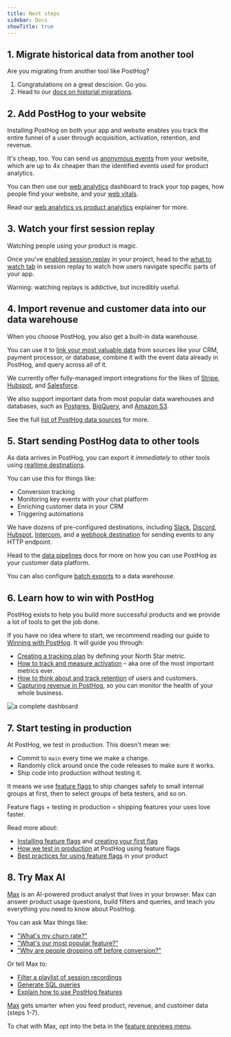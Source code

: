 ```yaml
---
title: Next steps
sidebar: Docs
showTitle: true
---
```



## 1. Migrate historical data from another tool

Are you migrating from another tool like PostHog?

1. Congratulations on a great descision. Go you.
2. Head to our [docs on historial migrations](/docs/migrate).

## 2. Add PostHog to your website

Installing PostHog on both your app and website enables you track the entire funnel of a user through acquisition, activation, retention, and revenue.

It's cheap, too. You can send us [anonymous events](/docs/data/anonymous-vs-identified-events) from your website, which are up to 4x cheaper than the identified events used for product analytics.

You can then use our [web analytics](/docs/web-analytics) dashboard to track your top pages, how people find your website, and your [web vitals](/docs/web-analytics/web-vitals).

Read our [web analytics vs product analytics](/docs/web-analytics/web-vs-product-analytics) explainer for more.

## 3. Watch your first session replay

Watching people using your product is magic.

Once you've [enabled session replay](/docs/session-replay/installation) in your project, head to the [what to watch tab](https://us.posthog.com/replay/templates) in session replay to watch how users navigate specific parts of your app.

Warning: watching replays is addictive, but incredibly useful.

## 4. Import revenue and customer data into our data warehouse

When you choose PostHog, you also get a built-in data warehouse.

You can use it to [link your most valuable data](/docs/data-warehouse/join) from sources like your CRM, payment processor, or database, combine it with the event data already in PostHog, and query across all of it.

We currently offer fully-managed import integrations for the likes of [Stripe](/docs/cdp/sources/stripe), [Hubspot](/docs/cdp/sources/hubspot), and [Salesforce](/docs/cdp/sources/salesforce).

We also support important data from most popular data warehouses and databases, such as [Postgres](/docs/cdp/sources/postgres), [BigQuery](/docs/cdp/sources/bigquery), and [Amazon S3](/docs/cdp/sources/s3).

See the full [list of PostHog data sources](/docs/cdp/sources) for more. 

## 5. Start sending PostHog data to other tools

As data arrives in PostHog, you can export it _immediately_ to other tools using [realtime destinations](/docs/cdp/destinations/). 

You can use this for things like:

- Conversion tracking
- Monitoring key events with your chat platform
- Enriching customer data in your CRM
- Triggering automations

We have dozens of pre-configured destinations, including [Slack](/docs/cdp/destinations/slack), [Discord](/docs/cdp/destinations/discord), [Hubspot](/docs/cdp/destinations/hubspot), [Intercom](/docs/cdp/destinations/hubspot), and a [webhook destination](/docs/cdp/destinations/webhook) for sending events to any HTTP endpoint.

Head to the [data pipelines](/docs/cdp) docs for more on how you can use PostHog as your customer data platform.

You can also configure [batch exports](/docs/cdp/batch-exports/s3) to a data warehouse.

## 6. Learn how to win with PostHog

PostHog exists to help you build more successful products and we provide a lot of tools to get the job done.

If you have no idea where to start, we recommend reading our guide to [Winning with PostHog](/docs/new-to-posthog/getting-hogpilled). It will guide you through:

- [Creating a tracking plan](/docs/new-to-posthog/getting-hogpilled) by defining your North Star metric.
- [How to track and measure activation](/docs/new-to-posthog/activation) – aka one of the most important metrics ever.
- [How to think about and track retention](/docs/new-to-posthog/retention) of users and customers.
- [Capturing revenue in PostHog](/docs/new-to-posthog/revenue), so you can monitor the health of your whole business.

![a complete dashboard](https://res.cloudinary.com/dmukukwp6/image/upload/hogflix_c681b6891d.png)

## 7. Start testing in production

At PostHog, we test in production. This doesn't mean we:

- Commit to `main` every time we make a change.
- Randomly click around once the code releases to make sure it works.
- Ship code into production without testing it.

It means we use [feature flags](/docs/feature-flags) to ship changes safely to small internal groups at first, then to select groups of beta testers, and so on.

Feature flags + testing in production = shipping features your uses love faster. 

Read more about:
- [Installing feature flags](/docs/feature-flags/installation) and [creating your first flag](/docs/feature-flags/creating-feature-flags)
- [How we test in production](/product-engineers/testing-in-production) at PostHog using feature flags
- [Best practices for using feature flags](/docs/feature-flags/best-practices) in your product

## 8. Try Max AI

[Max](/docs/max-ai) is an AI-powered product analyst that lives in your browser. Max can answer product usage questions, build filters and queries, and teach you everything you need to know about PostHog.

<ProductScreenshot
    imageLight="https://res.cloudinary.com/dmukukwp6/image/upload/max_preview_side_9365f7d4b2.png"
    alt="Max in the sidebar"
    classes="rounded max-h-[569px]"
    zoom={false}
/>

You can ask Max things like:
- ["What's my churn rate?"](https://app.posthog.com/#panel=max:!What's%20my%20churn%20rate%3F)
- ["What's our most popular feature?"](https://app.posthog.com/#panel=max:!What's%20our%20most%20popular%20feature%3F)
- ["Why are people dropping off before conversion?"](https://app.posthog.com/#panel=max:!Why%20are%20people%20dropping%20off%20before%20conversion%3F)

Or tell Max to:
- [Filter a playlist of session recordings](https://app.posthog.com/#panel=max:!Find%20session%20recordings%20where%20users%20drop%20off%20before%20conversion)
- [Generate SQL queries](https://app.posthog.com/#panel=max:!Generate%20a%20SQL%20query%20to%20find%20DAU%2FMAU%20ratio)
- [Explain how to use PostHog features](https://app.posthog.com/#panel=max:!Explain%20how%20PostHog%20actions%20work)

<CalloutBox type="fyi" icon="IconLightBulb" title="PostHog tip: Add more context">
<a href="/docs/max-ai">Max</a> gets smarter when you feed product, revenue, and customer data (steps 1-7).
</CalloutBox>

To chat with Max, opt into the beta in the [feature previews menu](https://app.posthog.com/settings/user-feature-previews%3Aartificial-hog).
